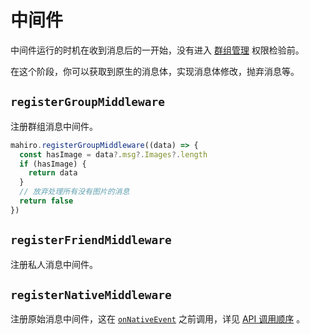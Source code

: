 # 中间件

中间件运行的时机在收到消息后的一开始，没有进入 [群组管理](../panel/group) 权限检验前。

在这个阶段，你可以获取到原生的消息体，实现消息体修改，抛弃消息等。

## `registerGroupMiddleware`

注册群组消息中间件。

```ts
mahiro.registerGroupMiddleware((data) => {
  const hasImage = data?.msg?.Images?.length
  if (hasImage) {
    return data
  }
  // 放弃处理所有没有图片的消息
  return false
})
```

## `registerFriendMiddleware`

注册私人消息中间件。

## `registerNativeMiddleware`

注册原始消息中间件，这在 [`onNativeEvent`](./api#onnativeevent) 之前调用，详见 [API 调用顺序](../lifecycle#api-调用顺序) 。
